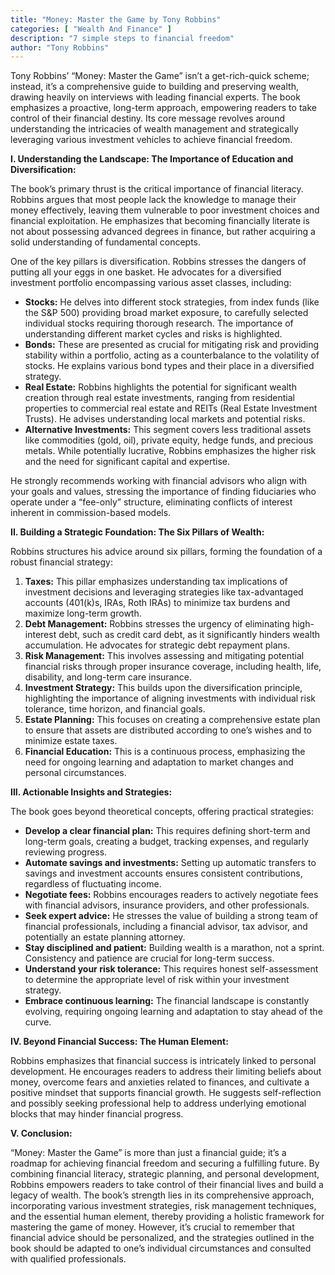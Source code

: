 ```yaml
---
title: "Money: Master the Game by Tony Robbins"
categories: [ "Wealth And Finance" ]
description: "7 simple steps to financial freedom"
author: "Tony Robbins"
---
```

Tony Robbins' "Money: Master the Game" isn't a get-rich-quick scheme; instead, it's a comprehensive guide to building and preserving wealth, drawing heavily on interviews with leading financial experts.  The book emphasizes a proactive, long-term approach, empowering readers to take control of their financial destiny.  Its core message revolves around understanding the intricacies of wealth management and strategically leveraging various investment vehicles to achieve financial freedom.

**I. Understanding the Landscape: The Importance of Education and Diversification:**

The book's primary thrust is the critical importance of financial literacy. Robbins argues that most people lack the knowledge to manage their money effectively, leaving them vulnerable to poor investment choices and financial exploitation.  He emphasizes that becoming financially literate is not about possessing advanced degrees in finance, but rather acquiring a solid understanding of fundamental concepts.

One of the key pillars is diversification.  Robbins stresses the dangers of putting all your eggs in one basket.  He advocates for a diversified investment portfolio encompassing various asset classes, including:

* **Stocks:**  He delves into different stock strategies, from index funds (like the S&P 500) providing broad market exposure, to carefully selected individual stocks requiring thorough research. The importance of understanding different market cycles and risks is highlighted.
* **Bonds:**  These are presented as crucial for mitigating risk and providing stability within a portfolio, acting as a counterbalance to the volatility of stocks.  He explains various bond types and their place in a diversified strategy.
* **Real Estate:**  Robbins highlights the potential for significant wealth creation through real estate investments, ranging from residential properties to commercial real estate and REITs (Real Estate Investment Trusts).  He advises understanding local markets and potential risks.
* **Alternative Investments:**  This segment covers less traditional assets like commodities (gold, oil), private equity, hedge funds, and precious metals.  While potentially lucrative, Robbins emphasizes the higher risk and the need for significant capital and expertise.

He strongly recommends working with financial advisors who align with your goals and values, stressing the importance of finding fiduciaries who operate under a "fee-only" structure, eliminating conflicts of interest inherent in commission-based models.

**II. Building a Strategic Foundation: The Six Pillars of Wealth:**

Robbins structures his advice around six pillars, forming the foundation of a robust financial strategy:

1. **Taxes:**  This pillar emphasizes understanding tax implications of investment decisions and leveraging strategies like tax-advantaged accounts (401(k)s, IRAs, Roth IRAs) to minimize tax burdens and maximize long-term growth.
2. **Debt Management:**  Robbins stresses the urgency of eliminating high-interest debt, such as credit card debt, as it significantly hinders wealth accumulation.  He advocates for strategic debt repayment plans.
3. **Risk Management:**  This involves assessing and mitigating potential financial risks through proper insurance coverage, including health, life, disability, and long-term care insurance.
4. **Investment Strategy:**  This builds upon the diversification principle, highlighting the importance of aligning investments with individual risk tolerance, time horizon, and financial goals.
5. **Estate Planning:**  This focuses on creating a comprehensive estate plan to ensure that assets are distributed according to one's wishes and to minimize estate taxes.
6. **Financial Education:**  This is a continuous process, emphasizing the need for ongoing learning and adaptation to market changes and personal circumstances.

**III. Actionable Insights and Strategies:**

The book goes beyond theoretical concepts, offering practical strategies:

* **Develop a clear financial plan:**  This requires defining short-term and long-term goals, creating a budget, tracking expenses, and regularly reviewing progress.
* **Automate savings and investments:**  Setting up automatic transfers to savings and investment accounts ensures consistent contributions, regardless of fluctuating income.
* **Negotiate fees:**  Robbins encourages readers to actively negotiate fees with financial advisors, insurance providers, and other professionals.
* **Seek expert advice:**  He stresses the value of building a strong team of financial professionals, including a financial advisor, tax advisor, and potentially an estate planning attorney.
* **Stay disciplined and patient:**  Building wealth is a marathon, not a sprint.  Consistency and patience are crucial for long-term success.
* **Understand your risk tolerance:**  This requires honest self-assessment to determine the appropriate level of risk within your investment strategy.
* **Embrace continuous learning:**  The financial landscape is constantly evolving, requiring ongoing learning and adaptation to stay ahead of the curve.

**IV. Beyond Financial Success: The Human Element:**

Robbins emphasizes that financial success is intricately linked to personal development. He encourages readers to address their limiting beliefs about money, overcome fears and anxieties related to finances, and cultivate a positive mindset that supports financial growth.  He suggests self-reflection and possibly seeking professional help to address underlying emotional blocks that may hinder financial progress.

**V. Conclusion:**

"Money: Master the Game" is more than just a financial guide; it's a roadmap for achieving financial freedom and securing a fulfilling future.  By combining financial literacy, strategic planning, and personal development, Robbins empowers readers to take control of their financial lives and build a legacy of wealth.  The book’s strength lies in its comprehensive approach, incorporating various investment strategies, risk management techniques, and the essential human element, thereby providing a holistic framework for mastering the game of money.  However, it's crucial to remember that financial advice should be personalized, and the strategies outlined in the book should be adapted to one's individual circumstances and consulted with qualified professionals.

